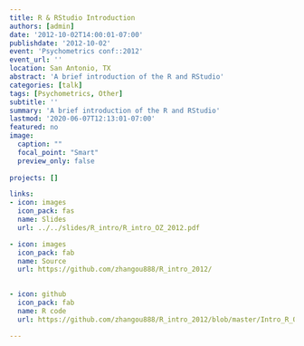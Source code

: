 ```yaml
---
title: R & RStudio Introduction 
authors: [admin]
date: '2012-10-02T14:00:01-07:00'
publishdate: '2012-10-02'
event: 'Psychometrics conf::2012'
event_url: '' 
location: San Antonio, TX
abstract: 'A brief introduction of the R and RStudio'
categories: [talk]
tags: [Psychometrics, Other]
subtitle: ''
summary: 'A brief introduction of the R and RStudio'
lastmod: '2020-06-07T12:13:01-07:00'
featured: no
image:
  caption: ""
  focal_point: "Smart"
  preview_only: false
  
projects: []

links:
- icon: images
  icon_pack: fas
  name: Slides
  url: ../../slides/R_intro/R_intro_OZ_2012.pdf

- icon: images
  icon_pack: fab
  name: Source
  url: https://github.com/zhangou888/R_intro_2012/

  
- icon: github
  icon_pack: fab
  name: R code
  url: https://github.com/zhangou888/R_intro_2012/blob/master/Intro_R_OZ.R

---
```

